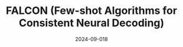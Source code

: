 ---
title: FALCON (Few-shot Algorithms for Consistent Neural Decoding)
date: "2024-09-018"
pub_info: Preprint
authors:
    - Brianna Karpowicz*
    - Joel Ye*
    - Chaofei Fan
    - Pablo Tostado-Marcos
    - Fabio Rizzoglio
    - Clay Washington
    - Thiago Scodeler
    - Diogo de Lucena
    - Ezequiel Matias Arneodo
    - Leigh R. Hochberg
    - Cynthia A. Chestek
    - Jaimie M. Henderson
    - Timothy Q. Gentner
    - Vikash Gilja
    - Lee E. Miller
    - Adam G. Rouse
    - Robert A. Gaunt
    - Jennifer L. Collinger
    - Chethan Pandarinath
paper: https://www.biorxiv.org/content/10.1101/2024.09.15.613126
website: https://snel-repo.github.io/falcon/
---